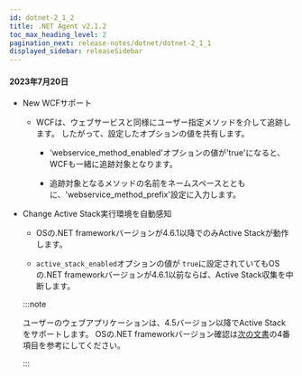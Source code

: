 ```yaml
---
id: dotnet-2_1_2
title: .NET Agent v2.1.2
toc_max_heading_level: 2
pagination_next: release-notes/dotnet/dotnet-2_1_1
displayed_sidebar: releaseSidebar
---
```


#### 2023年7月20日

- <Status>New</Status> WCFサポート

  - WCFは、ウェブサービスと同様にユーザー指定メソッドを介して追跡します。 したがって、設定したオプションの値を共有します。

    - 'webservice_method_enabled'オプションの値が'true'になると、WCFも一緒に追跡対象となります。

    - 追跡対象となるメソッドの名前をネームスペースとともに、'webservice_method_prefix'設定に入力します。

- <Status>Change</Status> Active Stack実行環境を自動感知

  - OSの.NET frameworkバージョンが4.6.1以降でのみActive Stackが動作します。

  - `active_stack_enabled`オプションの値が `true`に設定されていてもOSの.NET frameworkバージョンが4.6.1以前ならば、Active Stack収集を中断します。

  :::note

  ユーザーのウェブアプリケーションは、4.5バージョン以降でActive Stackをサポートします。 OSの.NET frameworkバージョン確認は[次の文書](https://docs.whatap.io/dotnet/supported-spec#use-tools)の4番項目を参考にしてください。

  :::
